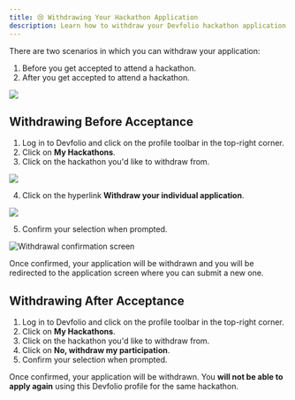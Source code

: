 ```yaml
---
title: 😢 Withdrawing Your Hackathon Application
description: Learn how to withdraw your Devfolio hackathon application before or after acceptance.
---
```


There are two scenarios in which you can withdraw your application:

1. Before you get accepted to attend a hackathon.
2. After you get accepted to attend a hackathon.

<img src="/assets/ScreenRecording2025-05-20at3.09.22PM-ezgif.com-video-to-gif-converter.gif" />

## Withdrawing Before Acceptance

1. Log in to Devfolio and click on the profile toolbar in the top-right corner.
2. Click on <strong>My Hackathons</strong>.
3. Click on the hackathon you'd like to withdraw from.

<img src="/assets/image (309).png" />

4. Click on the hyperlink <strong>Withdraw your individual application</strong>.

<img src="/assets/image (310).png" />

5. Confirm your selection when prompted.

<img src="/assets/image (311).png" alt="Withdrawal confirmation screen" />

Once confirmed, your application will be withdrawn and you will be redirected to the application screen where you can submit a new one.



## Withdrawing After Acceptance

1. Log in to Devfolio and click on the profile toolbar in the top-right corner.
2. Click on <strong>My Hackathons</strong>.
3. Click on the hackathon you'd like to withdraw from.
4. Click on <strong>No, withdraw my participation</strong>.
5. Confirm your selection when prompted.

<Callout type="warning" title="Important">
Once confirmed, your application will be withdrawn. You <strong>will not be able to apply again</strong> using this Devfolio profile for the same hackathon.
</Callout>
